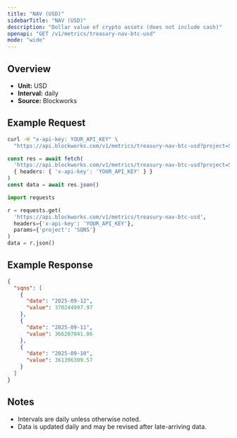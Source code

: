```yaml
---
title: "NAV (USD)"
sidebarTitle: "NAV (USD)"
description: "Dollar value of crypto assets (does not include cash)"
openapi: "GET /v1/metrics/treasury-nav-btc-usd"
mode: "wide"
---
```


## Overview

- **Unit:** USD
- **Interval:** daily
- **Source:** Blockworks

## Example Request

<CodeGroup>

```bash cURL
curl -H "x-api-key: YOUR_API_KEY" \
  "https://api.blockworks.com/v1/metrics/treasury-nav-btc-usd?project=SQNS"
```

```typescript TypeScript
const res = await fetch(
  'https://api.blockworks.com/v1/metrics/treasury-nav-btc-usd?project=SQNS',
  { headers: { 'x-api-key': 'YOUR_API_KEY' } }
)
const data = await res.json()
```

```python Python
import requests

r = requests.get(
  'https://api.blockworks.com/v1/metrics/treasury-nav-btc-usd',
  headers={'x-api-key': 'YOUR_API_KEY'},
  params={'project': 'SQNS'}
)
data = r.json()
```

</CodeGroup>

## Example Response

```json
{
  "sqns": [
    {
      "date": "2025-09-12",
      "value": 370244997.97
    },
    {
      "date": "2025-09-11",
      "value": 366207041.06
    },
    {
      "date": "2025-09-10",
      "value": 361396309.57
    }
  ]
}
```

## Notes
- Intervals are daily unless otherwise noted.
- Data is updated daily and may be revised after late-arriving data.